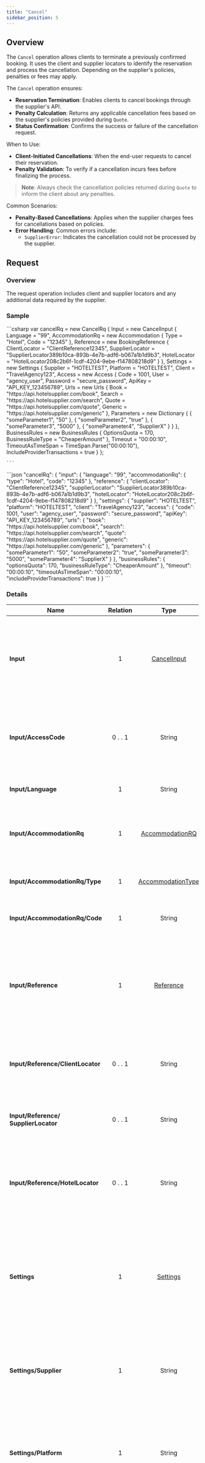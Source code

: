 ```yaml
---
title: "Cancel"
sidebar_position: 5
---
```


## **Overview**

The `Cancel` operation allows clients to terminate a previously confirmed booking. It uses the client and supplier locators to identify the reservation and process the cancellation. Depending on the supplier's policies, penalties or fees may apply.

The `Cancel` operation ensures:
- **Reservation Termination**: Enables clients to cancel bookings through the supplier's API.
- **Penalty Calculation**: Returns any applicable cancellation fees based on the supplier's policies provided during `Quote`.
- **Status Confirmation**: Confirms the success or failure of the cancellation request.

When to Use:
- **Client-Initiated Cancellations**: When the end-user requests to cancel their reservation.
- **Penalty Validation**: To verify if a cancellation incurs fees before finalizing the process.

> **Note**: Always check the cancellation policies returned during `Quote` to inform the client about any penalties.

Common Scenarios:
- **Penalty-Based Cancellations**: Applies when the supplier charges fees for cancellations based on policies.
- **Error Handling**: Common errors include:
  - `SupplierError`: Indicates the cancellation could not be processed by the supplier.

## **Request**

### **Overview**

The request operation includes client and supplier locators and any additional data required by the supplier.

### **Sample**


<Tabs>
  <TabItem value="CancelRequest" label="C#">
    ```csharp
    var cancelRq = new CancelRq
    {
        Input = new CancelInput
        {
            Language = "99",
            AccommodationRq = new Accommodation
            {
                Type = "Hotel",
                Code = "12345"
            },
            Reference = new BookingReference
            {
                ClientLocator = "ClientReference12345",
                SupplierLocator = "SupplierLocator389b10ca-893b-4e7b-adf6-b067a1b1d9b3",
                HotelLocator = "HotelLocator208c2b6f-1cdf-4204-9ebe-f147808218d9"
            }
        },
        Settings = new Settings
        {
            Supplier = "HOTELTEST",
            Platform = "HOTELTEST",
            Client = "TravelAgency123",
            Access = new Access
            {
                Code = 1001,
                User = "agency_user",
                Password = "secure_password",
                ApiKey = "API_KEY_123456789",
                Urls = new Urls
                {
                    Book = "https://api.hotelsupplier.com/book",
                    Search = "https://api.hotelsupplier.com/search",
                    Quote = "https://api.hotelsupplier.com/quote",
                    Generic = "https://api.hotelsupplier.com/generic"
                },
                Parameters = new Dictionary<string, string>
                {
                    { "someParameter1", "50" },
                    { "someParameter2", "true" },
                    { "someParameter3", "5000" },
                    { "someParameter4", "SupplierX" }
                }
            },
            BusinessRules = new BusinessRules
            {
                OptionsQuota = 170,
                BusinessRuleType = "CheaperAmount"
            },
            Timeout = "00:00:10",
            TimeoutAsTimeSpan = TimeSpan.Parse("00:00:10"),
            IncludeProviderTransactions = true
        }
    };

    ```
  </TabItem>
  <TabItem value="SampleJsonRequest" label="FormTest Sample JSON">
```json
"cancelRq":
    {
        "input":
        {
            "language": "99",
            "accommodationRq":
            {
                "type": "Hotel",
                "code": "12345"
            },
            "reference":
            {
                "clientLocator": "ClientReference12345",
                "supplierLocator": "SupplierLocator389b10ca-893b-4e7b-adf6-b067a1b1d9b3",
                "hotelLocator": "HotelLocator208c2b6f-1cdf-4204-9ebe-f147808218d9"
            }
        },
        "settings":
        {
            "supplier": "HOTELTEST",
            "platform": "HOTELTEST",
            "client": "TravelAgency123",
            "access":
            {
                "code": 1001,
                "user": "agency_user",
                "password": "secure_password",
                "apiKey": "API_KEY_123456789",
                "urls":
                {
                    "book": "https://api.hotelsupplier.com/book",
                    "search": "https://api.hotelsupplier.com/search",
                    "quote": "https://api.hotelsupplier.com/quote",
                    "generic": "https://api.hotelsupplier.com/generic"
                },
                "parameters":
                {
                    "someParameter1": "50",
                    "someParameter2": "true",
                    "someParameter3": "5000",
                    "someParameter4": "SupplierX"
                }
            },
            "businessRules":
            {
                "optionsQuota": 170,
                "businessRuleType": "CheaperAmount"
            },
            "timeout": "00:00:10",
            "timeoutAsTimeSpan": "00:00:10",
            "includeProviderTransactions": true
        }
    }
```
  </TabItem>
</Tabs>

### **Details**

<!-- TABLE BEGIN Connectors.Pull.Hotel.Domain.Contracts.Cancel.Request.CancelRq -->
| Name | Relation | Type | Description |
|------|:--------:|:----:|-------------|
| **Input** | 1 | [CancelInput](/docs/apis/for-sellers/connectors-pull-developers-api/api-reference/cancelinput) |  Gets or initializes the input details for the cancellation request, including specific information about the booking to be canceled. Such as the access, booking reference, and accommodation code. |
| **Input/AccessCode** | 0 . . 1 | String |  Access code associated with the cancellation request. This property is deprecated and should not be used in new implementations. |
| **Input/Language** | 1 | String |  Gets or sets the language code for the cancellation request. |
| **Input/AccommodationRq** | 1 | [AccommodationRQ](/docs/apis/for-sellers/connectors-pull-developers-api/api-reference/accommodationrq) |  Details of the accommodation associated with the cancellation request, such as the accommodation type and code. |
| **Input/AccommodationRq/Type** | 1 | [AccommodationType](/docs/apis/for-sellers/connectors-pull-developers-api/api-reference/accommodationtype) |  Specifies the type of accommodation being requested, such as Hotel or Rental. |
| **Input/AccommodationRq/Code** | 1 | String |  Represents a unique code identifying the accommodation in the request. |
| **Input/Reference** | 1 | [Reference](/docs/apis/for-sellers/connectors-pull-developers-api/api-reference/reference) |  Reference information containing client, supplier, or hotel locators for the booking associated with the cancellation request. Validation of these locators is performed based on the metadata restriction information. |
| **Input/Reference/ClientLocator** | 0 . . 1 | String |  The booking locator provided by the client.This is typically used to match the booking in the client's internal systems. |
| **Input/Reference/**<br />**SupplierLocator** | 0 . . 1 | String |  The booking locator provided by the supplier.This identifier is used to reference the booking in the supplier's system. |
| **Input/Reference/HotelLocator** | 0 . . 1 | String |  The booking locator specific to the hotel, provided by the supplier. (Optional)This may be required in cases where the hotel system uses its own unique identifiers. |
| **Settings** | 1 | [Settings](/docs/apis/for-sellers/connectors-pull-developers-api/api-reference/settings) |  Gets or initializes the platform-specific settings required for processing the cancellation request. These settings include credentials, API endpoints, parameters, and details about the client, supplier, and platform involved in the request. |
| **Settings/Supplier** | 1 | String |  Identifies the supplier associated with the hotel operation. This is a unique code generated by Travelgate within its system to represent the supplier. |
| **Settings/Platform** | 1 | String |  Represents the platform on which the hotel operation is performed.Platforms are collections of suppliers, and the platform code is generated by Travelgate to define the operational context. |
| **Settings/Client** | 1 | String |  Represents the client performing the hotel operation.This is a unique client code assigned by Travelgate to identify the client within its system. |
| **Settings/Access** | 1 | [Access](/docs/apis/for-sellers/connectors-pull-developers-api/api-reference/access) |  Contains access information required for the operation, including API credentials, endpoints, and other connection details specific to the supplier's integration. |
| **Settings/Access/Code** | 1 | Integer |  The unique code identifying the access configuration. |
| **Settings/Access/User** | 0 . . 1 | String |  The username used for authentication with the supplier. |
| **Settings/Access/Password** | 0 . . 1 | String |  The password used for authentication with the supplier. |
| **Settings/Access/ApiKey** | 0 . . 1 | String |  The API key used for authentication or authorization. |
| **Settings/Access/Urls** | 1 | [Urls](/docs/apis/for-sellers/connectors-pull-developers-api/api-reference/urls) |  The URLs associated with the access configuration. |
| **Settings/Access/Urls/Book** | 0 . . 1 | String |  The URL used for booking operations. |
| **Settings/Access/Urls/Search** | 0 . . 1 | String |  The URL used for Search operations. |
| **Settings/Access/Urls/Quote** | 0 . . 1 | String |  The URL used for Quote operations. |
| **Settings/Access/Urls/Generic** | 0 . . 1 | String |  A generic URL for additional operations. |
| **Settings/Access/Parameters** | 0 . . 1 | [AccessParameters](/docs/apis/for-sellers/connectors-pull-developers-api/api-reference/accessparameters) |  Additional parameters related to the connection. |
| **Settings/BusinessRules** |0 . . 1 | [BusinessRules](/docs/apis/for-sellers/connectors-pull-developers-api/api-reference/businessrules) |  Specifies the business rules to be applied during the operation. These rules define operational constraints and behavior, such as quota limits or prioritization criteria. |
| **Settings/BusinessRules/**<br />**OptionsQuota** | 0 . . 1 | Integer |  The maximum number of options returned for each board in the Search query. |
| **Settings/BusinessRules/**<br />**BusinessRuleType** | 1 | [BusinessRulesType](/docs/apis/for-sellers/connectors-pull-developers-api/api-reference/businessrulestype) |  The business rule type that determines how Search results are prioritized or filtered. |
| **Settings/Timeout** | 1 | String |  Defines the timeout period for the operation as a string value.This indicates the maximum amount of time to wait for a supplier's response before timing out.The value must be provided in timestamp format (e.g., "00:00:10" for 10 seconds). |
| **Settings/TimeoutAsTimeSpan** | 0 . . 1 | String |  Converts the timeout value from the string representation (Timeout) into a TimeSpan for use in time-based operations. |
| **Settings/**<br />**IncludeProviderTransactions** | 1 | Boolean |  Indicates whether detailed traces of provider transactions should be included in the operation's response.If enabled, the ProviderAudit field in responses will contain the transaction logs (e.g., requests and responses exchanged with the supplier). |
<!-- TABLE END -->

## **Response**

Provides the cancellation status, penalties (if any), and any warnings or remarks.

### **Overview**

The `Cancel` operation provides:
- **Cancellation Status**:
  - `Confirmed`: The reservation status is OK, is not cancelled.
  - `Canceled`: Indicates the reservation has been successfully canceled.
  - `On_Request`: The reservation was completed but the product is still not available by the Seller, so the reservation goes into a waiting list. It is the Buyer’s responsibility to check if the booking is OK.
  - `Unknown`: During the cancelation process, an issue led to an unknown reservation status. The Buyer is responsible for confirming with the Seller that the booking has been canceled.
- **Cancellation Fees**: If applicable, the supplier may return a penalty fee for the cancellation.
- **Warnings or Remarks**: Additional details from the supplier about the cancellation process.

### **Sample**

<Tabs>
  <TabItem value="CancelResponse" label="C#">
    ```csharp
    var cancelRs = new CancelRs
    {
        AuditData = new AuditData
        {
            Request = new List<RequestItem>
            {
                new RequestItem
                {
                    Data = "<x>SupplierRequest</x>",
                    Headers = new Dictionary<string, string>
                    {
                        { "Accept", "application/x-protobuf" },
                        { "Accept-Encoding", "gzip,deflate," }
                    },
                    HttpMethod = new HttpMethodType
                    {
                        Method = "POST"
                    },
                    SendAt = DateTime.Parse("2025-03-16T08:21:49Z"),
                    Url = "http://travelgate.com"
                }
            },
            Response = new List<ResponseItem>
            {
                new ResponseItem
                {
                    Data = "<x>SupplierResponse</x>",
                    Headers = new Dictionary<string, string>
                    {
                        { "Content-Encoding", "gzip," }
                    },
                    HttpMethod = new HttpMethodType
                    {
                        Method = "POST"
                    },
                    ReceivedAt = DateTime.Parse("2025-03-16T08:21:49Z"),
                    StatusCode = 200
                }
            }
        },
        AdviseMessages = new List<AdviseMessage>
        {
            new AdviseMessage
            {
                Code = "SupplierError",
                Level = "Error",
                Description = "Supplier error, check external for more details",
                External = new ExternalError
                {
                    Code = "Code123",
                    Message = "Supplier internal error",
                    HttpStatusCode = 200
                }
            }
        },
        Reference = new BookingReference
        {
            ClientLocator = "ClientReference12345",
            SupplierLocator = "SupplierLocator389b10ca-893b-4e7b-adf6-b067a1b1d9b3",
            HotelLocator = "HotelLocator208c2b6f-1cdf-4204-9ebe-f147808218d9"
        },
        CancelLocator = "CancelLocator85bf83d1-2a63-4771-98d4-c61bb0d1097a",
        Status = "Cancelled",
        BookPrice = new Price
        {
            Currency = "EUR",
            Binding = true,
            Net = 100,
            Gross = 100,
            NetSpecified = true,
            MinimumSellingPrice = 100
        },
        CancelPrice = new Price
        {
            Currency = "EUR",
            Binding = true,
            Net = 100,
            Gross = 100,
            NetSpecified = true,
            MinimumSellingPrice = 100
        }
    };

    ```
  </TabItem>
  <TabItem value="SampleJsonRequest" label="FormTest Sample JSON">
```json
"cancelRs":
    {
        "auditData":
        {
            "request":
            [
                {
                    "data": "<x>SupplierRequest</x>",
                    "headers":
                    {
                        "Accept": "application/x-protobuf",
                        "Accept-Encoding": "gzip,deflate,"
                    },
                    "httpMethod":
                    {
                        "method": "POST"
                    },
                    "sendAt": "2025-03-16 08:21:49Z",
                    "url": "http://travelgate.com"
                }
            ],
            "response":
            [
                {
                    "data": "<x>SupplierResponse</x>",
                    "headers":
                    {
                        "Content-Encoding": "gzip,"
                    },
                    "httpMethod":
                    {
                        "method": "POST"
                    },
                    "receivedAt": "2025-03-16 08:21:49Z",
                    "statusCode": 200
                }
            ]
        },
        "adviseMessages":
        [
            {
                "code": "SupplierError",
                "level": "Error",
                "description": "Supplier error, check external for more details",
                "external":
                {
                    "code": "Code123",
                    "message": "Supplier internal error",
                    "httpStatusCode": 200
                }
            }
        ],
        "reference":
        {
            "clientLocator": "ClientReference12345",
            "supplierLocator": "SupplierLocator389b10ca-893b-4e7b-adf6-b067a1b1d9b3",
            "hotelLocator": "HotelLocator208c2b6f-1cdf-4204-9ebe-f147808218d9"
        },
        "cancelLocator": "CancelLocator85bf83d1-2a63-4771-98d4-c61bb0d1097a",
        "status": "Cancelled",
        "bookPrice":
        {
            "currency": "EUR",
            "binding": true,
            "net": 100,
            "gross": 100,
            "netSpecified": true,
            "minimumSellingPrice": 100
        },
        "cancelPrice":
        {
            "currency": "EUR",
            "binding": true,
            "net": 100,
            "gross": 100,
            "netSpecified": true,
            "minimumSellingPrice": 100
        }
    }
```
  </TabItem>
</Tabs>

### **Details**

 <!-- TABLE BEGIN Connectors.Pull.Hotel.Domain.Contracts.Cancel.Response.CancelRs -->
| Name | Relation | Type | Description |
|------|:--------:|:----:|-------------|
| **AuditData** | 1 | [ProviderAudit](/docs/apis/for-sellers/connectors-pull-developers-api/api-reference/provideraudit) | Gets or sets the audit data provided by the supplier or system for the operation. |
| **AuditData/Request** | 0 . . N | Array&lt;[ProviderAuditRq](/docs/apis/for-sellers/connectors-pull-developers-api/api-reference/providerauditrq)&gt; |  Collection of audit entries for provider requests.Each entry contains details about a specific request made to the provider. |
| **AuditData/Request/SendAt** | 1 | String |  The timestamp indicating when the request was sent. Date on UTC Standard (ISO 8601 UTC `2025-05-21T08:48:53.9744052+00:00`) |
| **AuditData/Request/Data** | 1 | String |  The payload data included in the request. |
| **AuditData/Request/Url** | 1 | String |  The URL of the provider endpoint to which the request is sent. |
| **AuditData/Request/Headers** | 1 | Object |  A collection of headers included in the request. |
| **AuditData/Request/HttpMethod** | 1 | [HttpMethod](/docs/apis/for-sellers/connectors-pull-developers-api/api-reference/httpmethod) |  The HTTP method used to send the request. |
| **AuditData/Request/HttpMethod/**<br />**Method** | 1 | String |  No description available. |
| **AuditData/Response** | 0 . . N | Array&lt;[ProviderAuditRs](/docs/apis/for-sellers/connectors-pull-developers-api/api-reference/providerauditrs)&gt; |  Collection of audit entries for provider responses.Each entry contains details about a specific response received from the provider. |
| **AuditData/Response/ReceivedAt** | 1 | String |  The timestamp indicating when the response was received. Date on UTC Standard (ISO 8601 UTC `2025-05-21T08:48:53.9744052+00:00`) |
| **AuditData/Response/Data** | 1 | String |  The payload data contained in the provider's response. |
| **AuditData/Response/Headers** | 1 | Object |  A collection of headers included in the provider's response. |
| **AuditData/Response/StatusCode** | 1 | Integer |  The HTTP status code returned by the provider. |
| **AdviseMessages** | 0 . . N | Array&lt;[AdviseMessage](/docs/apis/for-sellers/connectors-pull-developers-api/api-reference/advisemessage)&gt; |  Gets the collection of advise messages related to the cancellation operation. |
| **AdviseMessages/Code** | 1 | [AdviseMessageCode](/docs/apis/for-sellers/connectors-pull-developers-api/api-reference/advisemessagecode) |  Gets the code that represents the message type. |
| **AdviseMessages/Level** | 1 | [AdviseMessageLevel](/docs/apis/for-sellers/connectors-pull-developers-api/api-reference/advisemessagelevel) |  Gets the severity level of the message (e.g., Error, Warning, or Info). |
| **AdviseMessages/Description** | 1 | String |  Gets the message description providing additional context. |
| **AdviseMessages/CorrelationId** | 0 . . 1 | String |  Gets a unique identifier for correlating the message with specific operations. |
| **AdviseMessages/External** | 0 . . 1 | [External](/docs/apis/for-sellers/connectors-pull-developers-api/api-reference/external) |  Gets additional external details associated with the message. |
| **AdviseMessages/External/Code** | 1 | String |  The supplier's internal code for identifying the nature of the response or error. |
| **AdviseMessages/External/**<br />**Message** | 1 | String |  A descriptive message returned by the supplier. |
| **AdviseMessages/External/**<br />**HttpStatusCode** | 1 | Integer |  The HTTP status code of the supplier's response. |
| **Reference** | 0 . . 1 | [Reference](/docs/apis/for-sellers/connectors-pull-developers-api/api-reference/reference) |  Gets the reference information associated with the booking. |
| **Reference/ClientLocator** | 0 . . 1 | String |  The booking locator provided by the client.This is typically used to match the booking in the client's internal systems. |
| **Reference/SupplierLocator** | 0 . . 1 | String |  The booking locator provided by the supplier.This identifier is used to reference the booking in the supplier's system. |
| **Reference/HotelLocator** | 0 . . 1 | String |  The booking locator specific to the hotel, provided by the supplier. (Optional)This may be required in cases where the hotel system uses its own unique identifiers. |
| **CancelLocator** | 0 . . 1 | String |  Gets or sets the cancel locator value specific to the cancellation operation. |
| **Status** | 1 | [BookStatus](/docs/apis/for-sellers/connectors-pull-developers-api/api-reference/bookstatus) |  Gets the status of the booking after the cancellation operation. Possible values: Unknown, Ko, Ok, OnRequest, Cancelled or PendingCommit. |
| **BookPrice** | 0 . . 1 | [Price](/docs/apis/for-sellers/connectors-pull-developers-api/api-reference/price) |  Gets or sets the original booking price before cancellation. |
| **BookPrice/Currency** | 1 | [Currency](/docs/apis/for-sellers/connectors-pull-developers-api/api-reference/currency) |  The currency of the price, represented in ISO 4217 format (e.g., USD, EUR). |
| **BookPrice/Binding** | 1 | Boolean |  Indicates whether the price is binding. |
| **BookPrice/Net** | 1 | Double |  The net price paid by the Buyer to the Seller. |
| **BookPrice/Gross** | 1 | Double |  The gross price, which includes the net price and the Buyer's commission. |
| **BookPrice/NetSpecified** | 1 | Boolean |  Indicates whether the net price is explicitly specified. |
| **BookPrice/MinimumSellingPrice** | 1 | Double |  The minimum selling price. |
| **CancelPrice** | 0 . . 1 | [Price](/docs/apis/for-sellers/connectors-pull-developers-api/api-reference/price) |  Gets or sets the price associated with the cancellation operation. |
| **CancelPrice/Currency** | 1 | [Currency](/docs/apis/for-sellers/connectors-pull-developers-api/api-reference/currency) |  The currency of the price, represented in ISO 4217 format (e.g., USD, EUR). |
| **CancelPrice/Binding** | 1 | Boolean |  Indicates whether the price is binding. |
| **CancelPrice/Net** | 1 | Double |  The net price paid by the Buyer to the Seller. |
| **CancelPrice/Gross** | 1 | Double |  The gross price, which includes the net price and the Buyer's commission. |
| **CancelPrice/NetSpecified** | 1 | Boolean |  Indicates whether the net price is explicitly specified. |
| **CancelPrice/**<br />**MinimumSellingPrice** | 1 | Double |  The minimum selling price. |
| **AddOns** | 0 . . 1 | Object |  Gets or sets additional supplier information as key-value pairs. |
<!-- TABLE END -->

---
